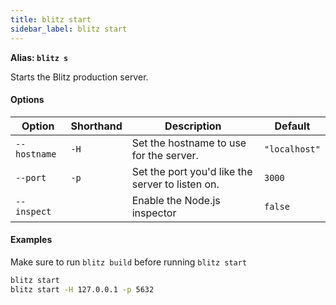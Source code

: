 ```yaml
---
title: blitz start
sidebar_label: blitz start
---
```


**Alias: `blitz s`**

Starts the Blitz production server.

#### Options

| Option       | Shorthand | Description                                      | Default       |
| ------------ | --------- | ------------------------------------------------ | ------------- |
| `--hostname` | `-H`      | Set the hostname to use for the server.          | `"localhost"` |
| `--port`     | `-p`      | Set the port you'd like the server to listen on. | `3000`        |
| `--inspect`  |           | Enable the Node.js inspector                     | `false`       |

#### Examples

<Card type="note">

Make sure to run `blitz build` before running `blitz start`

</Card>

```bash
blitz start
blitz start -H 127.0.0.1 -p 5632
```
